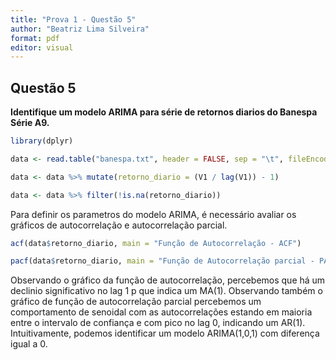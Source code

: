 ```yaml
---
title: "Prova 1 - Questão 5"
author: "Beatriz Lima Silveira"
format: pdf
editor: visual
---
```


## Questão 5

**Identifique um modelo ARIMA para série de retornos diarios do Banespa Série A9.**

```r

library(dplyr)

data <- read.table("banespa.txt", header = FALSE, sep = "\t", fileEncoding = "UTF-8")

data <- data %>% mutate(retorno_diario = (V1 / lag(V1)) - 1)

data <- data %>% filter(!is.na(retorno_diario))
```

Para definir os parametros do modelo ARIMA, é necessário avaliar os gráficos de autocorrelação e autocorrelação parcial.

```r

acf(data$retorno_diario, main = "Função de Autocorrelação - ACF")

pacf(data$retorno_diario, main = "Função de Autocorrelação parcial - PACF")

```

Observando o gráfico da função de autocorrelação, percebemos que há um declinio significativo no lag 1 p que indica um MA(1). Observando também o gráfico de função de autocorrelação parcial percebemos um comportamento de senoidal com as autocorrelações estando em maioria entre o intervalo de confiança e com pico no lag 0, indicando um AR(1). Intuitivamente, podemos identificar um modelo ARIMA(1,0,1) com diferença igual a 0.
